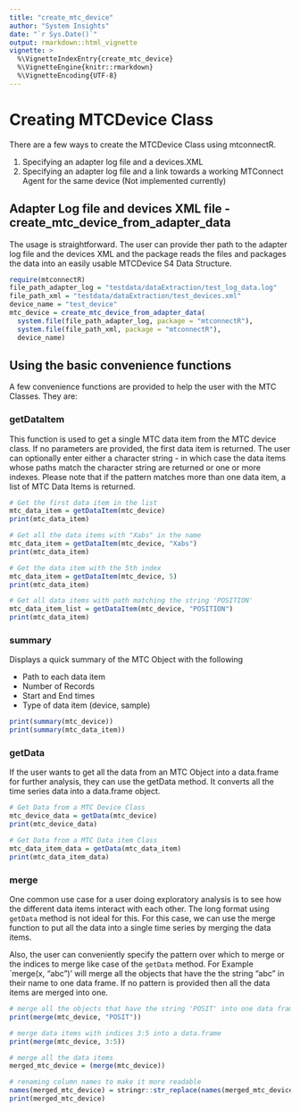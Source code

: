 ```yaml
---
title: "create_mtc_device"
author: "System Insights"
date: "`r Sys.Date()`"
output: rmarkdown::html_vignette
vignette: >
  %\VignetteIndexEntry{create_mtc_device}
  %\VignetteEngine{knitr::rmarkdown}
  %\VignetteEncoding{UTF-8}
---
```


# Creating MTCDevice Class

There are a few ways to create the MTCDevice Class using mtconnectR.

1. Specifying an adapter log file and a devices.XML
2. Specifying an adapter log file and a link towards a working MTConnect Agent for the same device (Not implemented currently)

## Adapter Log file and devices XML file - create_mtc_device_from_adapter_data

The usage is straightforward. The user can provide ther path to the adapter log file and the devices XML and the package reads the files and packages the data into an easily usable MTCDevice S4 Data Structure.

```r
require(mtconnectR)
file_path_adapter_log = "testdata/dataExtraction/test_log_data.log"
file_path_xml = "testdata/dataExtraction/test_devices.xml"
device_name = "test_device"
mtc_device = create_mtc_device_from_adapter_data(
  system.file(file_path_adapter_log, package = "mtconnectR"),
  system.file(file_path_xml, package = "mtconnectR"),
  device_name)

```

## Using the basic convenience functions

A few convenience functions are provided to help the user with the MTC Classes. They are:

### getDataItem
This function is used to get a single MTC data item from the MTC device class. If
no parameters are provided, the first data item is returned. The user can optionally enter
either a character string - in which case the data items whose paths match the character string
are returned or one or more indexes. Please note that if the pattern matches more than one
data item, a list of MTC Data Items is returned.

```r
# Get the first data item in the list
mtc_data_item = getDataItem(mtc_device)
print(mtc_data_item)

# Get all the data items with "Xabs" in the name
mtc_data_item = getDataItem(mtc_device, "Xabs")
print(mtc_data_item)

# Get the data item with the 5th index
mtc_data_item = getDataItem(mtc_device, 5)
print(mtc_data_item)

# Get all data items with path matching the string 'POSITION'
mtc_data_item_list = getDataItem(mtc_device, "POSITION")
print(mtc_data_item)
```

### summary

Displays a quick summary of the MTC Object with the following

* Path to each data item
* Number of Records
* Start and End times
* Type of data item (device, sample)

```r

print(summary(mtc_device))
print(summary(mtc_data_item))

```

### getData

If the user wants to get all the data from an MTC Object into a data.frame for further analysis,
they can use the getData method. It converts all the time series data into a data.frame object.

```r

# Get Data from a MTC Device Class
mtc_device_data = getData(mtc_device)
print(mtc_device_data)

# Get Data from a MTC Data item Class
mtc_data_item_data = getData(mtc_data_item)
print(mtc_data_item_data)

```

### merge

One common use case for a user doing exploratory analysis is to see how the different data items
interact with each other. The long format using `getData` method is not ideal for this. For this case,
we can use the merge function to put all the data into a single time series by merging the data items.

Also, the user can conveniently specify the pattern over which to merge or the indices to merge like
case of the `getData` method. For Example `merge(x, "abc")' will merge all the objects that have the the 
string "abc" in their name to one data frame. If no pattern is provided then all the data items are merged into one.


```r

# merge all the objects that have the string 'POSIT' into one data frame
print(merge(mtc_device, "POSIT"))

# merge data items with indices 3:5 into a data.frame
print(merge(mtc_device, 3:5))

# merge all the data items
merged_mtc_device = (merge(mtc_device))

# renaming column names to make it more readable
names(merged_mtc_device) = stringr::str_replace(names(merged_mtc_device), "test_device<Device>:", "")
print(merged_mtc_device)

```

